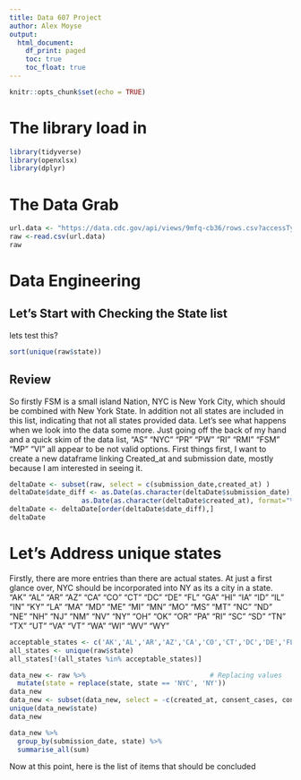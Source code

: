 ```yaml
---
title: Data 607 Project
author: Alex Moyse
output: 
  html_document:
    df_print: paged
    toc: true
    toc_float: true
---
```


```r
knitr::opts_chunk$set(echo = TRUE)
```


<H1>The library load in </H1>

```r
library(tidyverse)
library(openxlsx)
library(dplyr)
```


<H1> The Data Grab </H1>

```r
url.data <- "https://data.cdc.gov/api/views/9mfq-cb36/rows.csv?accessType=DOWNLOAD"
raw <-read.csv(url.data)
raw
```

<H1> Data Engineering </H1>

<H2> Let's Start with Checking the State list </H2>

lets test this?

```r
sort(unique(raw$state))

```

<H2> Review </H2>

So firstly FSM is a small island Nation, NYC is New York City, which should be combined with New York State. In addition not all states are included in this list, indicating that not all states provided data. Let's see what happens when we look into the data some more. Just going off the back of my hand and a quick skim of the data list, "AS" "NYC" "PR"  "PW"  "RI"  "RMI" "FSM" "MP" "VI" all appear to be not valid options. First things first, I want to create a new dataframe linking Created_at and submission date, mostly because I am interested in seeing it. 

```r
deltaDate <- subset(raw, select = c(submission_date,created_at) )
deltaDate$date_diff <- as.Date(as.character(deltaDate$submission_date), format="%m/%d/%Y")-
                  as.Date(as.character(deltaDate$created_at), format="%m/%d/%Y %H:%M:%S")
deltaDate <- deltaDate[order(deltaDate$date_diff),]
deltaDate
```

<H1> Let's Address unique states </H1>

Firstly, there are more entries than there are actual states. At just a first glance over, NYC should be incorporated into NY as its a city in a state. 
 "AK"  "AL"  "AR"   "AZ"  "CA"  "CO"  "CT"  "DC"  "DE"  "FL" "GA"   "HI"  "IA"  "ID"  "IL"  "IN" "KY"  "LA"  "MA"  "MD"  "ME" "MI"  "MN"  "MO"  "MS"  "MT"  "NC"  "ND"  "NE"  "NH"  "NJ"  "NM"  "NV"  "NY" "OH"  "OK"  "OR"  "PA"  "RI"   "SC"  "SD" "TN"  "TX"  "UT"  "VA"   "VT"  "WA"  "WI"  "WV"  "WY" 


```r
acceptable_states <- c('AK','AL','AR','AZ','CA','CO','CT','DC','DE','FL','GA','HI','IA','ID','IL','IN','KY','KS','LA','MA','MD','ME','MI','MN','MO','MS','MT','NC','ND','NE','NH','NJ','NM','NV','NY','OH','OK','OR','PA','RI','SC','SD','TN','TX','UT','VA','VT','WA','WI','WV','WY')
all_states <- unique(raw$state)
all_states[!(all_states %in% acceptable_states)]
```

```r
data_new <- raw %>%                               # Replacing values
  mutate(state = replace(state, state == 'NYC', 'NY'))
data_new
data_new <- subset(data_new, select = -c(created_at, consent_cases, consent_deaths) )
unique(data_new$state)
data_new


```
```r
data_new %>%
  group_by(submission_date, state) %>%
  summarise_all(sum)
```


Now at this point, here is the list of items that should be concluded

